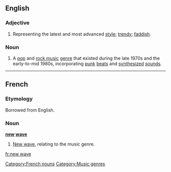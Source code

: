 ==English==
===Adjective===
{{en-adj|pos=[[new]] [[wave]]}}
# Representing the latest and most advanced [[style]]; [[trendy]]; [[faddish]].

===Noun===
{{wikipedia|New Wave music}}
{{en-noun|-}}
# A [[pop music|pop]] and [[rock music]] [[genre]] that existed during the late 1970s and the early-to-mid 1980s, incorporating [[punk rock|punk]] [[beat]]s and [[synthesizer|synthesized]] [[sound]]s.

----

==French==
===Etymology===
Borrowed from English.

===Noun===
'''[[new]] [[wave]]'''
# [[new wave#English|New wave]], relating to the music genre.

[[Category:French nouns]]{{attention|fr}}
[[Category:Music genres]]

[[fr:new wave]]